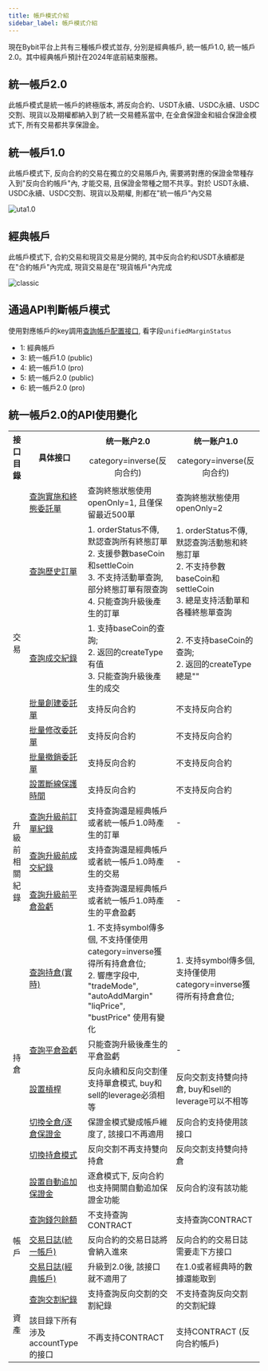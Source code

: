 ```yaml
---
title: 帳戶模式介紹
sidebar_label: 帳戶模式介紹
---
```

現在Bybit平台上共有三種帳戶模式並存, 分別是經典帳戶, 統一帳戶1.0, 統一帳戶2.0。其中經典帳戶預計在2024年底前結束服務。

## 統一帳戶2.0
此帳戶模式是統一帳戶的終極版本, 將反向合約、USDT永續、USDC永續、USDC交割、現貨以及期權都納入到了統一交易體系當中, 
在全倉保證金和組合保證金模式下, 所有交易都共享保證金。

## 統一帳戶1.0
此帳戶模式下, 反向合約的交易在獨立的交易賬戶內, 需要將對應的保證金幣種存入到"反向合約帳戶"內, 才能交易, 且保證金幣種之間不共享。對於
USDT永續、USDC永續、USDC交割、現貨以及期權, 則都在"統一帳戶"內交易

![uta1.0](/img/uta1.png)

## 經典帳戶
此帳戶模式下, 合約交易和現貨交易是分開的, 其中反向合約和USDT永續都是在"合約帳戶"內完成, 現貨交易是在"現貨帳戶"內完成

![classic](/img/classic.png)

## 通過API判斷帳戶模式
使用對應帳戶的key調用[查詢帳戶配置接口](account/account-info#), 看字段`unifiedMarginStatus`
* 1: 經典帳戶
* 3: 統一帳戶1.0 (public)
* 4: 統一帳戶1.0 (pro)
* 5: 統一帳戶2.0 (public)
* 6: 統一帳戶2.0 (pro)

## 統一帳戶2.0的API使用變化
<span class="blocky_table">

<table>
    <tr>
        <th rowSpan="2" align="center">接口目錄</th><th rowSpan="2">具体接口</th><th>统一账户2.0</th><th>统一账户1.0</th>
    </tr>
    <tr>
        <td align="center">category=inverse(反向合约)</td><td align="center">category=inverse(反向合约)</td>
    </tr>
    <tr>
        <td rowSpan="7" align="center">交易</td><td><a href="order/open-order#">查詢實施和終態委託單</a></td><td>查詢終態狀態使用openOnly=1, 且僅保留最近500單</td><td>查詢終態狀態使用openOnly=2</td>
    </tr>
    <tr>
        <td><a href="order/order-list#">查詢歷史訂單</a></td><td>1. orderStatus不傳, 默認查詢所有終態訂單<br/>2. 支援參數baseCoin和settleCoin<br/>3. 不支持活動單查詢, 部分終態訂單有限查詢<br/>4. 只能查詢升級後產生的訂單</td><td>1. orderStatus不傳, 默認查詢活動態和終態訂單<br/>2. 不支持參數baseCoin和settleCoin<br/>3. 總是支持活動單和各種終態單查詢</td>
    </tr>
    <tr>
        <td><a href="order/execution#">查詢成交紀錄</a></td><td>1. 支持baseCoin的查詢; <br/>2. 返回的createType有值<br/>3. 只能查詢升級後產生的成交</td><td>2. 不支持baseCoin的查詢;<br/>2. 返回的createType總是""</td>
    </tr>
    <tr>
        <td><a href="order/batch-place#">批量創建委託單</a></td><td>支持反向合約</td><td>不支持反向合約</td>
    </tr>
    <tr>
        <td><a href="order/batch-amend#">批量修改委託單</a></td><td>支持反向合約</td><td>不支持反向合約</td>
    </tr>
    <tr>
        <td><a href="order/batch-cancel#">批量撤銷委託單</a></td><td>支持反向合約</td><td>不支持反向合約</td>
    </tr>
    <tr>
        <td><a href="order/dcp#">設置斷線保護時間</a></td><td>支持反向合約</td><td>不支持反向合約</td>
    </tr>
    <tr>
        <td rowSpan="3" align="center">升級前相關紀錄</td><td><a href="pre-upgrade/order-list#">查詢升級前訂單紀錄</a></td><td>支持查詢還是經典帳戶或者統一帳戶1.0時產生的訂單 </td><td>-</td>
    </tr>
     <tr>
        <td><a href="pre-upgrade/execution#">查詢升級前成交紀錄</a></td><td>支持查詢還是經典帳戶或者統一帳戶1.0時產生的交易 </td><td>-</td>
    </tr>
     <tr>
        <td><a href="pre-upgrade/close-pnl#">查詢升級前平倉盈虧</a></td><td>支持查詢還是經典帳戶或者統一帳戶1.0時產生的平倉盈虧 </td><td>-</td>
    </tr>
    <tr>
        <td rowSpan="6" align="center">持倉</td><td><a href="position#">查詢持倉(實時)</a></td><td>1. 不支持symbol傳多個, 不支持僅使用<br/>category=inverse獲得所有持倉倉位; <br/>2. 響應字段中, "tradeMode", "autoAddMargin" <br/>"liqPrice", "bustPrice" 使用有變化</td><td>1. 支持symbol傳多個, 支持僅使用<br/>category=inverse獲得所有持倉倉位; </td>
    </tr>
    <tr>
        <td><a href="position/close-pnl#">查詢平倉盈虧</a></td><td>只能查詢升級後產生的平倉盈虧</td><td> - </td>
    </tr>
    <tr>
        <td><a href="position/leverage#">設置槓桿</a></td><td>反向永續和反向交割僅支持單倉模式, buy和sell的leverage必須相等</td><td>反向交割支持雙向持倉, buy和sell的leverage可以不相等</td>
    </tr>
    <tr>
        <td><a href="position/cross-isolate#">切換全倉/逐倉保證金</a></td><td>保證金模式變成帳戶維度了, 該接口不再適用</td><td>反向合約支持使用該接口</td>
    </tr>
    <tr>
        <td><a href="position/position-mode#">切換持倉模式</a></td><td>反向交割不再支持雙向持倉</td><td>反向交割支持雙向持倉</td>
    </tr>
    <tr>
        <td><a href="position/auto-add-margin#">設置自動追加保證金</a></td><td>逐倉模式下, 反向合約也支持開關自動追加保證金功能</td><td>反向合約沒有該功能</td>
    </tr>
     <tr>
        <td rowSpan="3" align="center">帳戶</td><td><a href="account/wallet-balance#">查詢錢包餘額</a></td><td>不支持查詢CONTRACT</td><td>支持查詢CONTRACT</td>
    </tr>
    <tr>
        <td><a href="account/transaction-log#">交易日誌(統一帳戶)</a></td><td>反向合約的交易日誌將會納入進來</td><td>反向合約的交易日誌需要走下方接口</td>
    </tr>
    <tr>
        <td><a href="account/contract-transaction-log#">交易日誌(經典帳戶)</a></td><td>升級到2.0後, 該接口就不適用了</td><td>在1.0或者經典時的數據還能取到</td>
    </tr>
    <tr>
        <td rowSpan="3" align="center">資產</td><td><a href="asset/delivery#">查詢交割紀錄</a></td><td>支持查詢反向交割的交割紀錄</td><td>不支持查詢反向交割的交割紀錄</td>
    </tr>
    <tr>
        <td>該目錄下所有涉及accountType的接口</td><td>不再支持CONTRACT</td><td>支持CONTRACT (反向合約帳戶)</td>
    </tr>
</table>

</span>